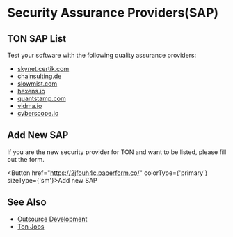 
# Security Assurance Providers(SAP)


## TON SAP List

Test your software with the following quality assurance providers:

* [skynet.certik.com](https://skynet.certik.com/)
* [chainsulting.de](https://chainsulting.de/)
* [slowmist.com](https://slowmist.com/)
* [hexens.io](https://hexens.io/)
* [quantstamp.com](https://quantstamp.com/)
* [vidma.io](https://vidma.io/)
* [cyberscope.io](https://www.cyberscope.io/)


## Add New SAP
If you are the new security provider for TON and want to be listed, please fill out the form.

<Button href="https://2jfouh4c.paperform.co/" colorType={'primary'} sizeType={'sm'}>Add new SAP</Button>


## See Also
* [Outsource Development](/develop/companies/outsource)
* [Ton Jobs](https://jobs.ton.org/jobs)
